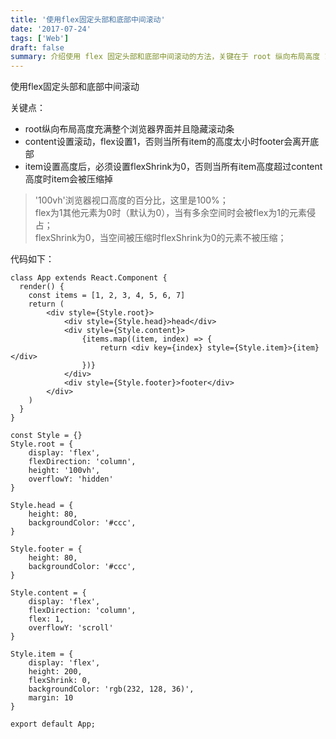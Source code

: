 ```yaml
---
title: '使用flex固定头部和底部中间滚动'
date: '2017-07-24'
tags: ['Web']
draft: false
summary: 介绍使用 flex 固定头部和底部中间滚动的方法，关键在于 root 纵向布局高度 100vh 隐藏滚动条，content 设滚动且 flex 为 1，item 设高度后需 flexShrink 为 0，代码示例如下。 
---
```


使用flex固定头部和底部中间滚动

关键点：
* root纵向布局高度充满整个浏览器界面并且隐藏滚动条
* content设置滚动，flex设置1，否则当所有item的高度太小时footer会离开底部
* item设置高度后，必须设置flexShrink为0，否则当所有item高度超过content高度时item会被压缩掉

> '100vh'浏览器视口高度的百分比，这里是100%；  
> flex为1其他元素为0时（默认为0），当有多余空间时会被flex为1的元素侵占；  
> flexShrink为0，当空间被压缩时flexShrink为0的元素不被压缩；  


代码如下：
```
class App extends React.Component {
  render() {
    const items = [1, 2, 3, 4, 5, 6, 7]
    return (
        <div style={Style.root}>
            <div style={Style.head}>head</div>
            <div style={Style.content}>
                {items.map((item, index) => {
                    return <div key={index} style={Style.item}>{item}</div>
                })}
            </div>
            <div style={Style.footer}>footer</div>
        </div>
    )
  }
}

const Style = {}
Style.root = {
    display: 'flex',
    flexDirection: 'column',
    height: '100vh',
    overflowY: 'hidden'
}

Style.head = {
    height: 80,
    backgroundColor: '#ccc',
}

Style.footer = {
    height: 80,
    backgroundColor: '#ccc',
} 

Style.content = {
    display: 'flex',
    flexDirection: 'column',
    flex: 1, 
    overflowY: 'scroll'
}

Style.item = {
    display: 'flex',
    height: 200,
    flexShrink: 0,
    backgroundColor: 'rgb(232, 128, 36)',
    margin: 10
}

export default App;
```